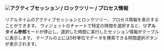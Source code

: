 ### ![](/img/number-04.png)アクティブセッション / ロックツリー / プロセス情報

リアルタイムのアクティブセッションとロックツリー、プロセス情報を表示することができます。 ウィジェットのチャートで特定の時間を選択すると、**リアルタイム参照**モードが停止し、選択した時間に実行したセッション情報がテーブルに表示します。 テーブルの上には5秒単位でデータを検索できる時間選択ボタンが表示されます。
